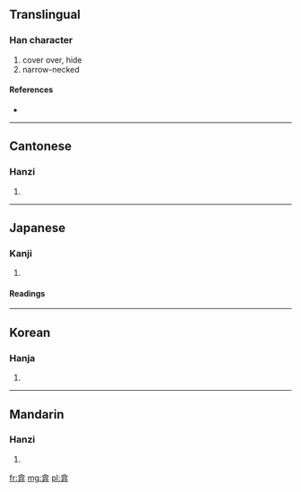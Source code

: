 ==Translingual==

===Han character===
{{Han char|rn=55|rad=廾|as=06|sn=9|four=8044<sub>6</sub>|canj=人口廿 (ORT)}}

# cover over, hide
# narrow-necked

====References====
* {{Han ref|kx=0354.080|dkj=09610|dj=0669.140|hdz=10516.160|uh=5F07|ud=24327|bh=CEBB|bd=52923}}

----

==Cantonese==

===Hanzi===
{{yue-hanzi|jyut=|y=yim2}}

# {{defn|Cantonese|sort=廾06}}

----

==Japanese==

===Kanji===
{{ja-kanji|grade=|rs=廾06}}

# {{defn|Japanese|sort=廾06}}

====Readings====
{{ja-readings|on=[[えん]] (en), [[かん]] (kan), [[こん]] (kon), [[だん]] (dan), [[なん]] (nan)|kun=[[おおう]] (oou)}}

----

==Korean==

===Hanja===
{{ko-hanja|hangeul=감|eumhun=|rv=gam|mr=kam|y=kam}}

# {{defn|Korean|sort=廾06}}

----

==Mandarin==

===Hanzi===
{{cmn-hanzi|pin=[[yǎn]] ([[yan3]])|wg=yen<sup>3</sup>}}

# {{defn|Mandarin|sort=廾06}}

[[fr:弇]]
[[mg:弇]]
[[pl:弇]]